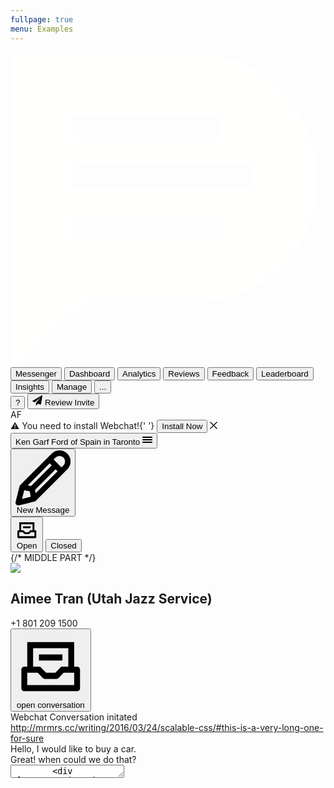 ```yaml
---
fullpage: true
menu: Examples
---
```



<div class="w-screen h-screen bg-whiteSmoke flex flex-col">
  <nav class="_nav flex-no-shrink w-full bg-black text-white flex h-11 items-center">
    <svg
      class="_podium-logo w-6 ml-5 mr-3 mt-2 flex-no-shrink"
      viewBox="0 0 28 28"
      xmlns="http://www.w3.org/2000/svg"
    >
      <title>Podium</title>
      <g>
        {' '}
        <path
          d="M59.925 18.23c1.634 0 2.45-.433 3.018-1.097.532-.63.816-1.414.816-2.317 0-.903-.29-1.727-.82-2.357-.57-.67-1.39-1.1-3.02-1.1h-3.98c-.2 0-.35.15-.35.35v6.17c0 .19.16.35.35.35h3.98zm-4.332 3.29v5.38c0 .192-.158.35-.35.35H52.22c-.194 0-.352-.158-.352-.35V8.422c0-.19.158-.35.352-.35h7.55c2.938 0 4.667.714 5.94 2.042 1.143 1.166 1.796 2.915 1.796 4.7 0 1.78-.653 3.528-1.796 4.695-1.24 1.29-3.002 2.01-5.94 2.01h-4.177zm23.947 2.716c3.642 0 6.347-2.96 6.347-6.575 0-3.61-2.705-6.57-6.348-6.57s-6.35 2.96-6.35 6.58 2.7 6.58 6.34 6.58zm0-16.437c5.96 0 10.072 4.4 10.072 9.86 0 5.45-4.112 9.86-10.073 9.86-5.96 0-10.08-4.41-10.08-9.87 0-5.456 4.11-9.86 10.07-9.86zm19.43 16.16c2.29 0 3.862-.8 4.94-2.14.882-1.1 1.404-2.57 1.404-4.17 0-1.59-.522-3.07-1.405-4.16-1.08-1.348-2.65-2.14-4.94-2.14h-2.41c-.2 0-.35.154-.35.35v11.9c0 .19.15.35.35.35h2.41zm-.415 3.28h-5.72c-.193 0-.35-.16-.35-.35V8.42c0-.19.157-.35.35-.35h5.72c3.062 0 5.078.66 6.65 1.81 2.373 1.75 3.836 4.602 3.836 7.78 0 3.176-1.46 6.027-3.83 7.78-1.57 1.15-3.59 1.807-6.65 1.807zm13.68-18.83c0-.196.157-.35.35-.35h3.023c.193 0 .35.154.35.35V26.9c0 .19-.157.35-.35.35h-3.022c-.194 0-.352-.16-.352-.35V8.422m8 10.745V8.422c0-.19.158-.35.352-.35h3.022c.193 0 .352.16.352.35v11.02c0 1.754.47 2.82 1.27 3.56.826.795 1.985 1.234 3.283 1.234 1.296 0 2.455-.44 3.284-1.233.8-.74 1.27-1.807 1.27-3.56V8.423c0-.192.157-.35.35-.35h3.022c.19 0 .35.158.35.35v10.744c0 2.933-.89 4.958-2.49 6.384-1.49 1.32-3.62 1.98-5.8 1.98-2.18 0-4.307-.66-5.796-1.97-1.6-1.42-2.484-3.45-2.484-6.38m29.813-3.193c.115.153.31.153.424 0l5.83-7.6c.118-.154.37-.28.566-.28h2.697c.193 0 .35.16.35.35V26.93c0 .192-.16.35-.35.35h-3.02c-.194 0-.352-.158-.352-.35V14.92c0-.19-.096-.223-.213-.07l-5.51 7.143c-.117.15-.31.15-.427 0l-5.504-7.15c-.12-.15-.216-.12-.216.073V26.92c0 .193-.16.35-.35.35h-3.02c-.196 0-.35-.157-.35-.35V8.444c0-.192.154-.35.35-.35h2.695c.19 0 .445.126.562.28l5.83 7.6"
          fill="#333333"
        />{' '}
      </g>
      <g>
        {' '}
        <path
          fill="#FFFFFE"
          d="M16.6,0.2H0.4C0.2,0.2,0,0.3,0,0.6v26.8c0,0.7,0.4,0.8,0.9,0.4l2.5-2.4l3.2-3.1c0.1-0.1,0.3-0.1,0.4-0.1h9.8 c5.9,0,10.5-5.1,10.5-10.9C27.2,5.3,22.5,0.2,16.6,0.2z M5.5,5.8c0-0.1,0.1-0.2,0.2-0.2h12.9c0.1,0,0.2,0.1,0.2,0.2v1.6 c0,0.1-0.1,0.2-0.2,0.2H5.8c-0.1,0-0.2-0.1-0.2-0.2V5.8z M18.9,16.3c0,0.1-0.1,0.2-0.2,0.2H5.8c-0.1,0-0.2-0.1-0.2-0.2v-1.6 c0-0.1,0.1-0.2,0.2-0.2h12.9c0.1,0,0.2,0.1,0.2,0.2V16.3z M21.6,11.9c0,0.1-0.1,0.2-0.2,0.2H5.8c-0.1,0-0.2-0.1-0.2-0.2v-1.6 c0-0.1,0.1-0.2,0.2-0.2h15.6c0.1,0,0.2,0.1,0.2,0.2V11.9z"
        />{' '}
      </g>
    </svg>
    <button class="mx-4 h-full text-white cursor-default">Messenger</button>
    <button class="mx-4 h-full text-steel hover:text-white md:block hidden">
      Dashboard
    </button>
    <button class="mx-4 h-full text-steel hover:text-white md:block hidden">
      Analytics
    </button>
    <button class="mx-4 h-full text-steel hover:text-white md:block hidden">
      Reviews
    </button>
    <button class="mx-4 h-full text-steel hover:text-white md:block hidden">
      Feedback
    </button>
    <button class="mx-4 h-full text-steel hover:text-white lg:block hidden">
      Leaderboard
    </button>
    <button class="mx-4 h-full text-steel hover:text-white lg:block hidden">
      Insights
    </button>
    <button class="mx-4 h-full text-steel hover:text-white lg:block hidden">
      Manage
    </button>
    <button class="mx-4 h-full text-steel hover:text-white lg:hidden block">
      ...
    </button>
    <div class="flex-1" />
    <button class="border-2 hover:border-white border-steel font-semibold ph-4 w-7 h-7 hover:text-white mx-4 rounded-full text-steel flex-no-shrink">
      ?
    </button>
    <button class="mx-4 btn bg-mineShaft hover:bg-steel text-white pl-4 pr-5 py-3 whitespace-no-wrap">
      <svg
        class="fill-current h-4 mr-3"
        color="#ffffff"
        height="16px"
        width="16px"
        viewBox="0 0 512 512"
        xmlns="http://www.w3.org/2000/svg"
      >
        <path
          d="M511.736269,21.4285714 L438.594807,460.285714 C437.642444,465.809524 434.594883,470.095238 429.452124,473.142857 C426.785509,474.666667 423.833184,475.428571 420.59515,475.428571 C418.499952,475.428571 416.214282,474.952381 413.738138,474 L284.312036,421.142857 L215.170498,505.428571 C211.741992,509.809524 207.075414,512 201.170765,512 C198.694622,512 196.599424,511.619048 194.885171,510.857143 C191.266192,509.52381 188.361486,507.285714 186.171051,504.142857 C183.980617,501 182.8854,497.52381 182.8854,493.714286 L182.8854,394 L429.737833,91.4285714 L124.315089,355.714286 L11.4600988,309.428571 C4.41261423,306.761905 0.603163096,301.52381 0.0317454261,293.714286 C-0.349199687,286.095238 2.69836122,280.47619 9.17442814,276.857143 L484.593929,2.57142857 C487.451018,0.857142857 490.498579,0 493.736612,0 C497.546063,0 500.974569,1.04761905 504.02213,3.14285714 C510.307725,7.71428571 512.879104,13.8095238 511.736269,21.4285714 Z"
          id="Shape"
        />
      </svg>
      Review Invite
    </button>
    <div class="_avatar border-2 border-green flex h-8 items-center justify-center mr-4 rounded-full text-green w-8 flex-no-shrink">
      AF
    </div>
  </nav>
  <div class="_header p-5 flex items-center justify-between">
    <div class="_webchat-banner rounded font-semibold bg-mystic py-3 px-4 hidden md:block text-sm">
      ⚠️ You need to install Webchat!{' '}
      <button class="ml-4 btn btn--primary px-4 py-2">Install Now</button>
      <svg
        class="ml-4 hover:text-black cursor-pointer text-iron fill-current"
        height="12px"
        width="12px"
        viewBox="0 0 512 512"
        xmlns="http://www.w3.org/2000/svg"
      >
        <polygon points="512 41.5739061 470.426094 0 256 214.426094 41.5739061 0 0 41.5739061 214.426094 256 0 470.426094 41.5739061 512 256 297.603308 470.426094 512 512 470.426094 297.573906 256" />
      </svg>
    </div>
    <button class="_location-picker flex flex-grow md:flex-no-grow items-center rounded bg-white py-4 px-5 text-blue font-bold">
      <span class="flex-grow truncate pr-5 cursor-pointer text-left">
        Ken Garf Ford of Spain in Taronto
      </span>
      <svg
        class="h-5 fill-current"
        color="#4C76E0"
        height="16px"
        width="16px"
        viewBox="0 0 512 512"
        xmlns="http://www.w3.org/2000/svg"
      >
        <path d="M0,128 C0,110.326888 14.3292507,96 32.0036842,96 L479.996316,96 C497.671463,96 512,110.323002 512,128 C512,145.673112 497.670749,160 479.996316,160 L32.0036842,160 C14.3285375,160 0,145.676998 0,128 Z M0,256 C0,238.326888 14.3292507,224 32.0036842,224 L479.996316,224 C497.671463,224 512,238.323002 512,256 C512,273.673112 497.670749,288 479.996316,288 L32.0036842,288 C14.3285375,288 0,273.676998 0,256 Z M0,384 C0,366.326888 14.3292507,352 32.0036842,352 L479.996316,352 C497.671463,352 512,366.323002 512,384 C512,401.673112 497.670749,416 479.996316,416 L32.0036842,416 C14.3285375,416 0,401.676998 0,384 Z" />
      </svg>
    </button>
  </div>
  <div class="_main-wrapper flex-grow flex mx-5 shadow bg-white">
    <div class="_left-sidebar md:w-2/5 lg:w-1/4 hidden md:block">
      <div class="_left-sidebar__header border-b border-mystic mx-6 h-11 flex items-stretch">
        <button class="btn hover:text-blueDark items-center mr-4 px-4 py-3 text-blue text-lg truncate">
          <svg
            class="_pen fill-current w-5 h-5 mr-3 flex-no-shrink"
            viewBox="0 0 512 512"
            xmlns="http://www.w3.org/2000/svg"
          >
            <path d="M353.905803,84.7669304 L372.339459,66.3849745 C391.925218,46.8253445 426.078684,46.8253445 445.664443,66.3849745 L445.613239,66.3337713 C465.198997,85.9190029 465.198997,120.07155 445.613239,139.682384 L427.230788,158.089941 L353.905803,84.7669304 Z M81.0365003,370.250483 L131.626643,380.363118 L141.765154,430.9519 L60.7850817,451.202773 L81.0365003,370.250483 Z M144.991043,330.798402 L114.037864,324.628414 L317.729755,120.993208 L336.291422,139.554376 L144.991043,330.798402 Z M181.192694,367.02468 L372.46747,175.755052 L391.054739,194.290618 L187.38845,397.951424 L181.192694,367.02468 Z M481.866094,30.1586965 C462.382744,10.7014729 436.524422,0 408.976349,0 C381.47948,0 355.569953,10.7014729 336.112206,30.1842981 L44.0411782,322.273066 C40.7384816,325.550072 38.4086724,329.646329 37.2821712,334.152213 L0.747690494,480.183796 C-1.40290263,488.913945 1.15732728,498.156126 7.50669744,504.479723 C13.8304653,510.854524 23.0984976,513.414685 31.8032792,511.238548 L177.864395,474.705051 C182.344798,473.604182 186.466768,471.248834 189.743862,467.971828 L481.840492,175.88306 C501.298239,156.425837 512,130.517007 512,103.020878 C512,75.4991476 501.298239,49.5903184 481.814889,30.1330949 L481.866094,30.1586965 Z" />
          </svg>
          New Message
        </button>
      </div>
      <div class="_left-sidebar__tabs flex border-b border-mystic">
        <button class="w-1/2 flex justify-center hover:bg-whiteSmoke uppercase text-sm font-semibold text-black">
          <svg
            class="fill-current w-5 h-5 mr-2"
            viewBox="0 0 512 512"
            xmlns="http://www.w3.org/2000/svg"
          >
            <path d="M384,263.876923 L384,129.969231 L128,129.969231 L128,263.876923 L170.666667,263.876923 C176.32,263.876923 181.738667,266.242626 185.749333,270.416082 L222.165333,308.512821 L289.834667,308.512821 L326.250667,270.416082 C330.261333,266.242626 335.68,263.876923 341.333333,263.876923 L384,263.876923 Z M85.3333333,263.876923 L85.3333333,85.3333333 L426.666667,85.3333333 L426.666667,263.876923 L448,263.876923 C459.776,263.876923 469.333333,273.875364 469.333333,286.194872 L469.333333,420.102564 C469.333333,432.422072 459.776,442.420513 448,442.420513 L64,442.420513 C52.224,442.420513 42.6666667,432.422072 42.6666667,420.102564 L42.6666667,286.194872 C42.6666667,273.875364 52.224,263.876923 64,263.876923 L85.3333333,263.876923 Z M85.3333333,397.784615 L426.666667,397.784615 L426.666667,308.512821 L350.165333,308.512821 L313.749333,346.609559 C309.738667,350.805333 304.32,353.148718 298.666667,353.148718 L213.333333,353.148718 C207.68,353.148718 202.261333,350.805333 198.250667,346.609559 L161.834667,308.512821 L85.3333333,308.512821 L85.3333333,397.784615 Z M170.666667,219.241026 L170.666667,174.605128 L341.333333,174.605128 L341.333333,219.241026 L170.666667,219.241026 Z" />
          </svg>
          Open
        </button>
        <button class="w-1/2 flex justify-center py-5 hover:bg-whiteSmoke uppercase text-sm font-semibold text-steel">
          Closed
        </button>
      </div>
    </div>
    {/* MIDDLE PART */}
    <div class="_middle flex flex-col flex-grow border-l border-r border-mystic">
      <div class="_middle-topbar h-11 border-b border-mystic px-4 items-center flex">
        <div class="_avatar px-4 flex items-center justify-center flex-no-shrink">
          <img
            class="h-9"
            src="https://s3.amazonaws.com/podium-prod/avatar/unknown-user.png"
          />
        </div>
        <div class="_contactInfo">
          <h2 class="md:text-lg text-base font-semibold truncate">
            Aimee Tran (Utah Jazz Service)
          </h2>
          <div class="-mt-3 text-sm text-steel">+1 801 209 1500</div>
        </div>
        <div class="flex-grow" />
        <button class="btn text-steel hover:bg-whiteSmoke px-4 py-3 mr-4 uppercase text-sm flex">
          <svg
            class="fill-current w-5 h-5 mr-2"
            viewBox="0 0 512 512"
            xmlns="http://www.w3.org/2000/svg"
          >
            <path d="M384,263.876923 L384,129.969231 L128,129.969231 L128,263.876923 L170.666667,263.876923 C176.32,263.876923 181.738667,266.242626 185.749333,270.416082 L222.165333,308.512821 L289.834667,308.512821 L326.250667,270.416082 C330.261333,266.242626 335.68,263.876923 341.333333,263.876923 L384,263.876923 Z M85.3333333,263.876923 L85.3333333,85.3333333 L426.666667,85.3333333 L426.666667,263.876923 L448,263.876923 C459.776,263.876923 469.333333,273.875364 469.333333,286.194872 L469.333333,420.102564 C469.333333,432.422072 459.776,442.420513 448,442.420513 L64,442.420513 C52.224,442.420513 42.6666667,432.422072 42.6666667,420.102564 L42.6666667,286.194872 C42.6666667,273.875364 52.224,263.876923 64,263.876923 L85.3333333,263.876923 Z M85.3333333,397.784615 L426.666667,397.784615 L426.666667,308.512821 L350.165333,308.512821 L313.749333,346.609559 C309.738667,350.805333 304.32,353.148718 298.666667,353.148718 L213.333333,353.148718 C207.68,353.148718 202.261333,350.805333 198.250667,346.609559 L161.834667,308.512821 L85.3333333,308.512821 L85.3333333,397.784615 Z M170.666667,219.241026 L170.666667,174.605128 L341.333333,174.605128 L341.333333,219.241026 L170.666667,219.241026 Z" />
          </svg>
          <span class="hidden lg:block truncate"> open conversation </span>
        </button>
      </div>
      <div class="_messanges-wrapper p-6 flex-grow flex flex-col flex-grow justify-end">
        <div class="flex-grow" />
        <div class="text-center text-jumbo text-xs">
          Webchat Conversation initated
        </div>
        <a
          href="http://mrmrs.cc/writing/2016/03/24/scalable-css/"
          class="no-underline hover:underline w-1/3 mx-auto text-jumbo text-xs truncate mb-3"
        >
          http://mrmrs.cc/writing/2016/03/24/scalable-css/#this-is-a-very-long-one-for-sure
        </a>
        <div class="chat-left text-sm bg-blue text-white p-4 self-start">
          Hello, I would like to buy a car.
        </div>
        <div class="chat-right text-sm bg-mystic p-4 self-end">
          Great! when could we do that?
        </div>
      </div>
      <div class="_composer p-4">
        <textarea
          rows="1"
          placeholder="Type..."
          class="_message-input p-5 border-2 focus:border-blue border-iron w-full"
        />
        <div class="_actions-bar flex">
          <button class="_attachments btn mr-0 ns:mr-4 uppercase text-sm font-bold flex text-steel hover:bg-whiteSmoke px-4 py-3">
            <svg
              class="fill-current mr-2"
              height="17px"
              width="17px"
              viewBox="0 0 512 512"
              xmlns="http://www.w3.org/2000/svg"
            >
              <path d="M234.552139,490.4272 C172.779635,490.4272 127.937531,441.107282 127.937531,373.151131 L127.937531,191.906296 C127.937531,106.806515 187.513774,42.6458435 266.536522,42.6458435 C345.55927,42.6458435 405.135513,106.806515 405.135513,191.906296 L405.135513,341.166748 L362.48967,341.166748 L362.48967,191.906296 C362.48967,130.133791 322.125379,85.291687 266.536522,85.291687 C210.947665,85.291687 170.583374,130.133791 170.583374,191.906296 L170.583374,373.151131 C170.583374,410.316983 190.371045,447.781357 234.552139,447.781357 C278.733233,447.781357 298.520905,410.316983 298.520905,373.151131 L298.520905,213.229218 C298.520905,200.392819 295.407758,170.583374 266.536522,170.583374 C237.665286,170.583374 234.552139,200.392819 234.552139,213.229218 L234.552139,362.48967 L191.906296,362.48967 L191.906296,213.229218 C191.906296,162.203466 221.907647,127.937531 266.536522,127.937531 C311.165397,127.937531 341.166748,162.203466 341.166748,213.229218 L341.166748,373.151131 C341.166748,441.107282 296.324644,490.4272 234.552139,490.4272" />
              <g stroke="none" stroke-width="1" fill="none" fill-rule="evenodd">
                <g>
                  <mask id="mask-2" fill="white" />
                  <g mask="url(#mask-2)" fill="#333333" fill-rule="evenodd">
                    <rect x="0" y="0" width="512" height="512" />
                  </g>
                </g>
              </g>
            </svg>
            <span class="hidden ns:inline">Attachments</span>
          </button>
          <button class="_templates btn mr-0 ns:mr-4 uppercase flex text-sm font-bold text-steel hover:bg-whiteSmoke px-4 py-3">
            <svg
              class="fill-current mr-2"
              color="#778692"
              height="16px"
              width="16px"
              viewBox="0 0 512 512"
              xmlns="http://www.w3.org/2000/svg"
            >
              <path d="M233.6 278.4h105.6V320H233.6v-41.6zm0-86.4h128v41.6h-128V192zm0-86.4h128v41.6h-128v-41.6zM192 64v297.6h214.4V64H192zm0-41.6h214.4c22.4 0 41.6 19.2 41.6 41.6v297.6c0 22.4-19.2 41.6-41.6 41.6H192c-22.4 0-41.6-19.2-41.6-41.6V64c0-22.4 19.2-41.6 41.6-41.6zm-86.4 83.2V448h256v41.6h-256C83.2 489.6 64 470.4 64 448V105.6h41.6z" />
            </svg>
            <span class="hidden ns:inline">Templates</span>
          </button>
          <button class="_review-invite btn mr-0 ns:mr-4 uppercase flex text-sm font-bold text-steel hover:bg-whiteSmoke px-4 py-3">
            <svg
              class="_review-invite__star fill-current"
              height="20px"
              width="20px"
              viewBox="0 0 512 512"
              xmlns="http://www.w3.org/2000/svg"
            >
              <path d="M435.832031,220 L375.179922,211.771978 L282.894265,197.77174 L241.524941,113.882321 L199.847613,198.396318 L106.654272,211.948767 L174.089607,277.733739 L158.170284,370.62361 L241.302511,326.883993 L241.302511,391.266478 L133.605742,447.93061 C119.687819,455.253458 102.473444,449.898207 95.1563586,435.969324 C92.2426569,430.422769 91.2372107,424.069632 92.2956748,417.893453 L112.906408,297.629021 L25.5979415,212.457278 C14.3381053,201.473007 14.1077088,183.433406 25.0833364,172.164703 C29.453889,167.677446 35.1806264,164.757229 41.3769831,163.856137 L162.034316,146.309793 L215.993916,36.889598 C222.952877,22.7780975 240.02486,16.9842617 254.125256,23.9487035 C259.740107,26.7219808 264.284872,31.2703245 267.055967,36.889598 L321.015567,146.309793 L441.6729,163.856137 C457.233611,166.119021 468.015073,180.577834 465.753969,196.1508 C464.853586,202.352036 453.226562,222.232422 435.832031,220 Z M426.586824,355.532597 L483.528941,355.532597 C499.253073,355.532597 512,368.289563 512,384.026078 C512,399.762593 499.253073,412.519558 483.528941,412.519558 L426.586824,412.519558 L426.586824,469.506519 C426.586824,485.243034 413.839896,498 398.115765,498 C382.391633,498 369.644706,485.243034 369.644706,469.506519 L369.644706,412.519558 L312.702588,412.519558 C296.978457,412.519558 284.23153,399.762593 284.23153,384.026078 C284.23153,368.289563 296.978457,355.532597 312.702588,355.532597 L369.644706,355.532597 L369.644706,298.545636 C369.644706,282.809121 382.391633,270.052155 398.115765,270.052155 C413.839896,270.052155 426.586824,282.809121 426.586824,298.545636 L426.586824,355.532597 Z" />
            </svg>
          </button>
          <div class="flex-grow" />
          <button class="btn btn--secondary ml-3 px-5 py-3 truncate">
            Send {'&'} Close
          </button>
          <button class="btn btn--primary ml-3 px-5 py-3">Send</button>
        </div>
      </div>
    </div>
    <div class="_right-sidebar w-1/4 hidden lg:block relative">
      <div class="_user-topcard border-b border-mystic pb-7">
        <img
          class="absolute pin-t pin-r h-9 p-4 m-2 hover:bg-whiteSmoke rounded-full transition cursor-pointer"
          src="https://messenger.podium.com/static/media/menu.e418c7b4.svg"
        />
        <div class="_avatar px-4 flex items-center mt-7 justify-center flex-no-shrink">
          <img
            class="h-10 mb-4"
            src="https://s3.amazonaws.com/podium-prod/avatar/unknown-user.png"
          />
        </div>
        <div class="font-semibold leading-tight px-3 text-2 text-center">
          Aimee Tran (Utah Jazz Service)
        </div>
        <div class="_phone text-center mt-2">+1 801 209 1500</div>
      </div>
    </div>
  </div>
</div>
